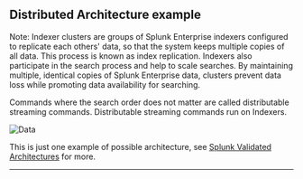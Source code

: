 ## Distributed Architecture example 
Note: Indexer clusters are groups of Splunk Enterprise indexers configured to replicate each others' data, so that the system keeps multiple copies of all data.
 This process is known as index replication. Indexers also participate in the search process and help to scale searches.
  By maintaining multiple, identical copies of Splunk Enterprise data, clusters prevent data loss while promoting data availability for searching.

Commands where the search order does not matter are called distributable streaming commands. Distributable streaming commands run on Indexers.

![Data](/static/app/splunk4champions2/images/dist_architecture.png)

This is just one example of possible architecture, see [Splunk Validated Architectures](https://www.splunk.com/pdfs/technical-briefs/splunk-validated-architectures.pdf) for more. 
___



